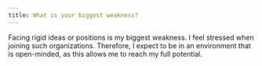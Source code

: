 ```yaml
---
title: What is your biggest weakness?
---
```


Facing rigid ideas or positions is my biggest weakness. I feel stressed when joining such organizations. Therefore, I expect to be in an environment that is open-minded, as this allows me to reach my full potential.
